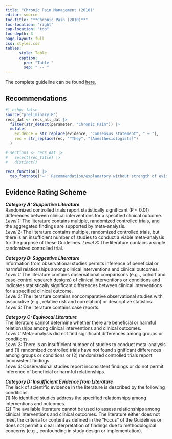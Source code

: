 ```yaml
---
title: "Chronic Pain Management (2010)"
editor: source
toc-title: "**Chronic Pain (2010)**"
toc-location: "right"
cap-location: "top"
toc-depth: 3
page-layout: full
css: styles.css
tables:
      style: Table
      caption:
        pre: "Table "
        sep: " -- "
---
```


The complete guideline can be found [here.](https://pubs.asahq.org/anesthesiology/article/112/4/810/10691/Practice-Guidelines-for-Chronic-Pain-ManagementAn)

## Recommendations

```r
#| echo: false
source("preliminary.R")
recs_dat <- recs_all_dat |>  
  filter(str_detect(parameter, "Chronic Pain")) |> 
  mutate(
    evidence = str_replace(evidence, "Consensus statement", " — "),
    rec = str_replace(rec, "^They", "[Anesthesiologists]")
  )

# sections <- recs_dat |>
#   select(rec_title) |> 
#   distinct()

recs_function() |> 
  tab_footnote("— : Recommendation/explanatory without strength of evidence rating.")

```

## Evidence Rating Scheme

***Category A: Supportive Literature***<br/>
Randomized controlled trials report statistically significant (P < 0.01) differences between clinical interventions for a specified clinical outcome.<br/>
*Level 1:* The literature contains multiple, randomized controlled trials, and the aggregated findings are supported by meta-analysis.<br/>
*Level 2:* The literature contains multiple, randomized controlled trials, but there is an insufficient number of studies to conduct a viable meta-analysis for the purpose of these Guidelines.
*Level 3:* The literature contains a single randomized controlled trial.

***Category B: Suggestive Literature***<br/>
Information from observational studies permits inference of beneficial or harmful relationships among clinical interventions and clinical outcomes.<br/>
*Level 1:* The literature contains observational comparisons (e.g ., cohort and case–control research designs) of clinical interventions or conditions and indicates statistically significant differences between clinical interventions for a specified clinical outcome.<br/>
*Level 2:* The literature contains noncomparative observational studies with associative (e.g., relative risk and correlation) or descriptive statistics.<br/>
*Level 3:* The literature contains case reports.<br/>

***Category C: Equivocal Literature***<br/>
The literature cannot determine whether there are beneficial or harmful relationships among clinical interventions and clinical outcomes.<br/>
*Level 1:* Meta-analysis did not find significant differences among groups or conditions.<br/>
*Level 2:* There is an insufficient number of studies to conduct meta-analysis and (1) randomized controlled trials have not found significant differences among groups or conditions or (2) randomized controlled trials report inconsistent findings.<br/>
*Level 3:* Observational studies report inconsistent findings or do not permit inference of beneficial or harmful relationships.

***Category D: Insufficient Evidence from Literature***<br/>
The lack of scientific evidence in the literature is described by the following conditions.<br/>
(1) No identified studies address the specified relationships among interventions and outcomes.<br/>
(2) The available literature cannot be used to assess relationships among clinical interventions and clinical outcomes. The literature either does not meet the criteria for content as defined in the “Focus” of the Guidelines or does not permit a clear interpretation of findings due to methodological concerns (e.g ., confounding in study design or implementation).

